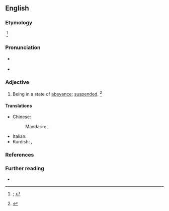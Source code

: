 ==English==
{{was wotd|2019|July|12}}

===Etymology===
{{back-form|en|abeyance}} {{suffix|en||ant}}.<ref>{{R:OED Online|pos=adj|id=270|date=December 2011|nodot=yes}}; {{R:Oxford Dictionaries Online}}</ref>

===Pronunciation===
* {{a|RP|US}} {{IPA|/əˈbeɪ(ə)nt/|lang=en}}
* {{hyphenation|abey|ant|lang=en}}

===Adjective===
{{en-adj}}

# Being in a state of [[abeyance]]; [[suspended#Adjective|suspended]]. {{defdate|from mid 19th c.}}<ref>{{R:SOED|edition=5th|volume=I|page=4}}</ref>
#: {{synonyms|en|dormant|inactive|latent}}

====Translations====
{{trans-top-also|being in a state of abeyance|suspended}}
* Chinese:
*: Mandarin: {{t|cmn|[[中止]][[的]]|tr=zhōngzhǐde}}, {{t|cmn|[[未定]][[的]]|tr=wèidìngde}}
{{trans-mid}}
* Italian: {{t|it|[[in]] [[sospeso]]}}
* Kurdish: {{t+|ku|gîrokirî}}, {{t+|ku|helweşandî}}
{{trans-bottom}}

===References===
<references />

===Further reading===
* {{pedia|abeyance}}